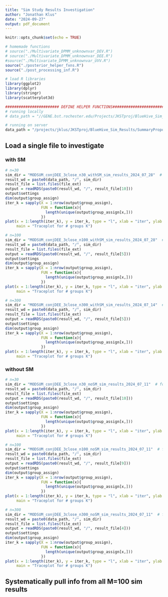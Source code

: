 ```yaml
---
title: "Sim Study Results Investigation"
author: "Jonathan Klus"
date: "2024-09-27"
output: pdf_document
---
```


```r
knitr::opts_chunk$set(echo = TRUE)
```

```r
# homemade functions
# source("./Multivariate_DPMM_unknownvar_DEV.R")
# source("./Multivariate_DPMM_unknownvar_DEE.R")
#source("./Multivariate_DPMM_unknownvar_UVV.R")
source("./posterior_helper_fxns.R")
source("./post_processing_inf.R")

# load R libraries
library(ggplot2)
library(dplyr)
library(stringr)
library(scatterplot3d)

######################## DEFINE HELPER FUNCTIONS################################
# running locally
# data_path = "//GENE.bst.rochester.edu/Projects/JKSTproj/BlueHive_Sim_Results/"

# running on server
data_path = "/projects/jklus/JKSTproj/BlueHive_Sim_Results/SummaryProposal"
```

## Load a single file to investigate

### with SM

```r
# n=30
sim_dir = "MODSUM_conjDEE_3close_n30_withSM_sim_results_2024_07_28"  # found MAP(K)=16, truth is 3
result_wd = paste0(data_path, "/", sim_dir)
result_file = list.files(file_ext)
output = readRDS(paste0(result_wd, "/", result_file[10]))
output$settings
dim(output$group_assign)
iter_k = sapply(X = 1:nrow(output$group_assign), 
                FUN = function(x){
                  length(unique(output$group_assign[x,]))
                })
plot(x = 1:length(iter_k), y = iter_k, type = "l", xlab = "iter", ylab = "K",
     main = "Traceplot for # groups K")
```

```r
# n=100
sim_dir = "MODSUM_conjDEE_3close_n100_withSM_sim_results_2024_07_28"  # found MAP(K)=16, truth is 3
result_wd = paste0(data_path, "/", sim_dir)
result_file = list.files(file_ext)
output = readRDS(paste0(result_wd, "/", result_file[5]))
output$settings
dim(output$group_assign)
iter_k = sapply(X = 1:nrow(output$group_assign), 
                FUN = function(x){
                  length(unique(output$group_assign[x,]))
                })
plot(x = 1:length(iter_k), y = iter_k, type = "l", xlab = "iter", ylab = "K",
     main = "Traceplot for # groups K")
```

```r
# n=300
sim_dir = "MODSUM_conjDEE_3close_n300_withSM_sim_results_2024_07_14"  # found MAP(K)=16, truth is 3
result_wd = paste0(data_path, "/", sim_dir)
result_file = list.files(file_ext)
output = readRDS(paste0(result_wd, "/", result_file[5]))
output$settings
dim(output$group_assign)
iter_k = sapply(X = 1:nrow(output$group_assign), 
                FUN = function(x){
                  length(unique(output$group_assign[x,]))
                })
plot(x = 1:length(iter_k), y = iter_k, type = "l", xlab = "iter", ylab = "K",
     main = "Traceplot for # groups K")
```


### without SM

```r
# n=30
sim_dir = "MODSUM_conjDEE_3close_n30_noSM_sim_results_2024_07_11"  # found MAP(K)=16, truth is 3
result_wd = paste0(data_path, "/", sim_dir)
result_file = list.files(file_ext)
output = readRDS(paste0(result_wd, "/", result_file[10]))
output$settings
dim(output$group_assign)
iter_k = sapply(X = 1:nrow(output$group_assign), 
                FUN = function(x){
                  length(unique(output$group_assign[x,]))
                })
plot(x = 1:length(iter_k), y = iter_k, type = "l", xlab = "iter", ylab = "K",
     main = "Traceplot for # groups K")
```

```r
# n=100
sim_dir = "MODSUM_conjDEE_3close_n100_noSM_sim_results_2024_07_11"  # found MAP(K)=16, truth is 3
result_wd = paste0(data_path, "/", sim_dir)
result_file = list.files(file_ext)
output = readRDS(paste0(result_wd, "/", result_file[9]))
output$settings
dim(output$group_assign)
iter_k = sapply(X = 1:nrow(output$group_assign), 
                FUN = function(x){
                  length(unique(output$group_assign[x,]))
                })
plot(x = 1:length(iter_k), y = iter_k, type = "l", xlab = "iter", ylab = "K",
     main = "Traceplot for # groups K")
```

```r
# n=300
sim_dir = "MODSUM_conjDEE_3close_n300_noSM_sim_results_2024_07_11"  # found MAP(K)=16, truth is 3
result_wd = paste0(data_path, "/", sim_dir)
result_file = list.files(file_ext)
output = readRDS(paste0(result_wd, "/", result_file[4]))
output$settings
dim(output$group_assign)
iter_k = sapply(X = 1:nrow(output$group_assign), 
                FUN = function(x){
                  length(unique(output$group_assign[x,]))
                })
plot(x = 1:length(iter_k), y = iter_k, type = "l", xlab = "iter", ylab = "K",
     main = "Traceplot for # groups K")
```

## Systematically pull info from all M=100 sim results

```r

```

